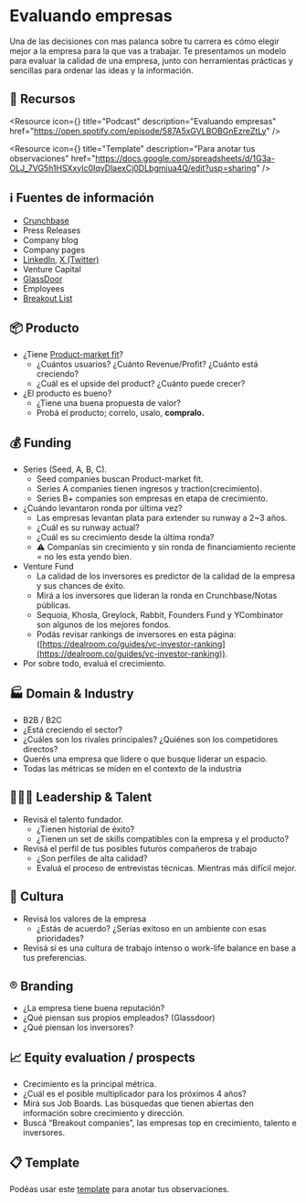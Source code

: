 
# Evaluando empresas

Una de las decisiones con mas palanca sobre tu carrera es cómo elegir mejor a la empresa para la que vas a trabajar. Te presentamos un modelo para evaluar la calidad de una empresa, junto con herramientas prácticas y sencillas para ordenar las ideas y la información.

<IREmbed src="https://www.youtube.com/embed/xHFIokj_y9A?si=H9EZtvS_YqCfgLu0"/>

## 🔗 Recursos

<Resource
icon={<LinkIcon className="color-4"/>}
title="Podcast"
description="Evaluando empresas"
href="https://open.spotify.com/episode/587A5xGVLBOBGnEzreZtLy"
/>

<Resource
icon={<LinkIcon className="color-4"/>}
title="Template"
description="Para anotar tus observaciones"
href="https://docs.google.com/spreadsheets/d/1G3a-OLJ_7VG5h1HSXxyIc0IqvDlaexCj0DLbgmjua4Q/edit?usp=sharing"
/>

## ℹ️ Fuentes de información

- [Crunchbase](https://www.crunchbase.com/)
- Press Releases
- Company blog
- Company pages
- [LinkedIn](https://www.linkedin.com/), [X (Twitter)](https://x.com)
- Venture Capital
- [GlassDoor](https://www.glassdoor.com/)
- Employees
- [Breakout List](https://www.breakoutlist.com/)

## 📦 Producto

- ¿Tiene [Product-market fit](https://www.ycombinator.com/library/5z-the-real-product-market-fit)?
    - ¿Cuántos usuarios? ¿Cuánto Revenue/Profit? ¿Cuánto está creciendo?
    - ¿Cuál es el upside del product? ¿Cuánto puede crecer?
- ¿El producto es bueno?
    - ¿Tiene una buena propuesta de valor?
    - Probá el producto; correlo, usalo, **compralo.**
    

## 💰 Funding

- Series (Seed, A, B, C).
    - Seed companies buscan Product-market fit.
    - Series A companies tienen ingresos y traction(crecimiento).
    - Series B+ companies son empresas en etapa de crecimiento.
- ¿Cuándo levantaron ronda por última vez?
    - Las empresas levantan plata para extender su runway a 2~3 años.
    - ¿Cuál es su runway actual?
    - ¿Cuál es su crecimiento desde la última ronda?
    - ⚠️ Companías sin crecimiento y sin ronda de financiamiento reciente = no les esta yendo bien.
- Venture Fund
    - La calidad de los inversores es predictor de la calidad de la empresa y sus chances de éxito.
    - Mirá a los inversores que lideran la ronda en Crunchbase/Notas públicas.
    - Sequoia, Khosla, Greylock, Rabbit, Founders Fund y YCombinator son algunos de los mejores fondos.
    - Podás revisar rankings de inversores en esta página: ([https://dealroom.co/guides/vc-investor-ranking](https://dealroom.co/guides/vc-investor-ranking)).
- Por sobre todo, evaluá el crecimiento.

## 🏭 Domain & Industry

- B2B / B2C
- ¿Está creciendo el sector?
- ¿Cuáles son los rivales principales? ¿Quiénes son los competidores directos?
- Querés una empresa que lidere o que busque liderar un espacio.
- Todas las métricas se miden en el contexto de la industria

## 🦸🏻‍♂️ Leadership & Talent

- Revisá el talento fundador.
    - ¿Tienen historial de éxito?
    - ¿Tienen un set de skills compatibles con la empresa y el producto?
- Revisá el perfil de tus posibles futuros compañeros de trabajo
    - ¿Son perfiles de alta calidad?
    - Evaluá el proceso de entrevistas técnicas. Mientras más difīcil mejor.

## 👥 Cultura

- Revisá los valores de la empresa
    - ¿Estás de acuerdo? ¿Serías exitoso en un ambiente con esas prioridades?
- Revisá si es una cultura de trabajo intenso o work-life balance en base a tus preferencias.

## ®️ Branding

- ¿La empresa tiene buena reputación?
- ¿Qué piensan sus propios empleados? (Glassdoor)
- ¿Qué piensan los inversores?

## 📈 Equity evaluation / prospects

- Crecimiento es la principal métrica.
- ¿Cuál es el posible multiplicador para los próximos 4 años?
- Mirá sus Job Boards. Las búsquedas que tienen abiertas den información sobre crecimiento y dirección.
- Buscá “Breakout companies”, las empresas top en crecimiento, talento e inversores.

## 📋 Template

Podéas usar este [template](https://docs.google.com/spreadsheets/d/1G3a-OLJ_7VG5h1HSXxyIc0IqvDlaexCj0DLbgmjua4Q/edit?usp=sharing) para anotar tus observaciones.
